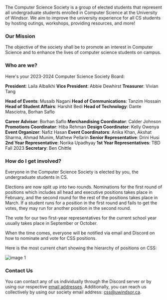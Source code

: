 The Computer Science Society is a group of elected students that represent all undergraduate students enrolled in Computer Science at the University of Windsor. We aim to improve the university experience for all CS students by hosting outings, workshops, providing resources, and more!

### Our Mission

The objective of the society shall be to promote an interest in Computer Science and to enhance the lives of computer science students on campus.

### Who are we? 

Here's your 2023-2024 Computer Science Society Board:

**President**: Laila Albalkhi 
**Vice President**: Abbie Dewhirst 
**Treasurer**: Vivian Tang  

**Head of Events**: Musaib Nagani 
**Head of Communications**: Tanzim Hossain 
**Head of Student Affairs**: Harshit Bedi 
**Head of Technology**: Dante Masciotra, Borhan Saflo 

**Career Advisor**: Borhan Saflo 
**Merchandising Coordinator**: Calder Johnson 
**Promotions Coordinator**: Hiba Rehman 
**Design Coordinator**: Kelly Owenya 
**Event Organizer**: Nafiz Hasan 
**Event Coordinators**: Anika Khan, Akshat Sharma, Ahmad Munim, Mathew Pellarin 
**Senior Representative**: Drini Husi  
**2nd Year Representative**: Norika Upadhyay 
**1st Year Representatives**: TBD Fall 2023 
**Secretary**: Ben Chittle

### How do I get involved?

Everyone in the Computer Science Society is elected by you, the undergraduate students in CS.

Elections are now split up into two rounds. Nominations for the first round of positions which includes all head and executive positions takes place in February, and the second round for the rest of the positions takes place in March. If a student runs for a position in the first round and fails to get the votes, they may run for another position in the second round.

The vote for our two first-year representatives for the current school year usually takes place in September or October.

When the time comes, everyone will be notified via email and Discord on how to nominate and vote for CSS positions.

Here is the most current chart showing the hierarchy of positions on CSS:

![image 1](https://uwindsorcss.github.io/files/dir/images/W22_CSS_Hierarchy.svg)

### Contact Us

You can contact any of us individually through the Discord server or by using our respective [email addresses](https://uwindsorcss.github.io/wiki/css/board). Additionally, you can reach us collectively by using our society email address: css@uwindsor.ca.


